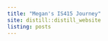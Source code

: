 ```yaml
---
title: "Megan's IS415 Journey"
site: distill::distill_website
listing: posts
---
```

<style>
body {
  background-image:	url("/IS415_bg.png");
  background-repeat: no-repeat;
  background-size: cover;
}

h2:hover {
  color: #fca311;
}
</style>
